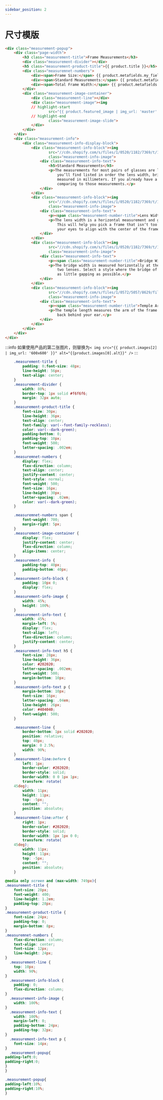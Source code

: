 ```yaml
---
sidebar_position: 2
---
```


# 尺寸模版

```html title="Size Guide"
<div class="measurement-popup">
    <div class="page-width">
        <h3 class="measurement-title">Frame Measurements</h3>
        <div class="measurement-divider"></div>
        <h5 class="measurement-product-title">{{ product.title }}</h5>
        <div class="measuremnet-numbers">
            <div><span>Frame Size:</span> {{ product.metafields.my_fields.size}}</div>
            <div><span>Standard Measurements:</span> {{ product.metafields.my_fields.lens_width}}-{{ product.metafields.my_fields.bridge_width}}-{{ product.metafields.my_fields.temple_length}}</div>
            <div><span>Total Frame Width:</span> {{ product.metafields.my_fields.total_width}}</div>
        </div>
        <div class="measurement-image-container">
            <div class="measurement-line"></div>
            <div class="measurement-image"><img
            // highlight-start
                    src="{{ product.featured_image | img_url: 'master' }}" alt="{{product.selected_or_first_available_variant.title}}"
            // highlight-end
                    class="measurement-image-slide">
            </div>
        </div>
    </div>
    <div class="measurement-info">
        <div class="measurement-info-display-block">
            <div class="measurement-info-block"><img
                    src="//cdn.shopify.com/s/files/1/0520/1182/7369/t/1/assets/Additional-Measurements.jpg?v=6097293823818224187"
                    class="measurement-info-image">
                <div class="measurement-info-text">
                    <h5>Standard Measurements</h5>
                    <p>The measurements for most pairs of glasses are located on the inside of the temple arm. There
                        you’ll find listed in order the lens width, bridge width, and temple arm length (49-18-140)
                        measured in millimeters. If you already have a pair of glasses that fit you well, we recommend
                        comparing to those measurements.</p>
                </div>
            </div>
            <div class="measurement-info-block"><img
                    src="//cdn.shopify.com/s/files/1/0520/1182/7369/t/1/assets/Lens-Width.jpg?v=5085215254946256984"
                    class="measurement-info-image">
                <div class="measurement-info-text">
                    <p><span class="measurement-number-title">Lens Width:</span> {{ product.metafields.my_fields.lens_width}}mm</p>
                    <p>The lens width is a horizontal measurement and gives you a sense of how large the frames will be.
                        This will help you pick a frame that isn’t too wide or too narrow for your face. You’ll want
                        your eyes to align with the center of the frame.</p>
                </div>
            </div>
            <div class="measurement-info-block"><img
                    src="//cdn.shopify.com/s/files/1/0520/1182/7369/t/1/assets/Bridge-Width.jpg?v=17067014782838610304"
                    class="measurement-info-image">
                <div class="measurement-info-text">
                    <p><span class="measurement-number-title">Bridge Width:</span> {{ product.metafields.my_fields.bridge_width}}mm</p>
                    <p>The bridge width is measured horizontally at the top of the frame. It’s the distance between the
                        two lenses. Select a style where the bridge of the frame contours to the shape of your nose with
                        as little gapping as possible.</p>
                </div>
            </div>
            <div class="measurement-info-block"><img
                    src="//cdn.shopify.com/s/files/1/0572/5057/8629/files/Temple-Arm-Length.jpg?v=1640165055"
                    class="measurement-info-image">
                <div class="measurement-info-text">
                    <p><span class="measurement-number-title">Temple Arm Length:</span> {{ product.metafields.my_fields.temple_length}}mm</p>
                    <p>The temple length measures the arm of the frame. It starts with the hinges and goes all the way
                        back behind your ear.</p>
                </div>
            </div>
        </div>
    </div>
</div>
```

:::info
如果使用产品的第二张图片，则替换为`< img src="{{ product.images[2] | img_url: '600x600' }}" alt="{{product.images[0].alt}}" />`
:::

```css title="Css"
    .measurement-title {
        padding: 0;font-size: 48px;
        line-height: 56px;
        text-align: center;
    }
    .measurement-divider {
        width: 80%;
        border-top: 1px solid #f6f6f6;
        margin: 32px auto;
    }
    .measurement-product-title {
        font-size: 30px;
        line-height: 36px;
        text-align: center;
        font-family: var(--font-family-reckless);
        color: var(--dark-green);
        padding-bottom: 0;
        padding-top: 10px;
        font-weight: 500;
        letter-spacing: .002em;
    }
    .measuremnet-numbers {
        display: flex;
        flex-direction: column;
        text-align: center;
        justify-content: center;
        font-style: normal;
        font-weight: 500;
        font-size: 16px;
        line-height: 30px;
        letter-spacing: .02em;
        color: var(--dark-green);
    }

    .measuremnet-numbers span {
        font-weight: 700;
        margin-right: 5px;
    }
    .measurement-image-container {
        display: flex;
        justify-content: center;
        flex-direction: column;
        align-items: center;
    }
    .measurement-info {
        padding-top: 40px;
        padding-bottom: 40px;
    }
    .measurement-info-block {
        padding: 10px 0;
        display: flex;
    }
    .measurement-info-image {
        width: 45%;
        height: 100%;
    }
    .measurement-info-text {
        width: 45%;
        margin-left: 5%;
        display: flex;
        text-align: left;
        flex-direction: column;
        justify-content: center;
    }
    .measurement-info-text h5 {
        font-size: 28px;
        line-height: 36px;
        color: #202020;
        letter-spacing: .002em;
        font-weight: 500;
        margin-bottom: 10px;
    }
    .measurement-info-text p {
        margin-bottom: 10px;
        font-size: 16px;
        letter-spacing: .04em;
        line-height: 26px;
        color: #404040;
        font-weight: 500;
    }

    .measurement-line {
        border-bottom: 1px solid #202020;
        position: relative;
        top: 40px;
        margin: 0 2.5%;
        width: 90%;
    }
    .measurement-line:before {
        left: 1px;
        border-color: #202020;
        border-style: solid;
        border-width: 0 0 1px 1px;
        transform: rotate(
    45deg);
        width: 11px;
        height: 11px;
        top: -5px;
        content: "";
        position: absolute;
    }
    .measurement-line:after {
        right: 1px;
        border-color: #202020;
        border-style: solid;
        border-width: 1px 1px 0 0;
        transform: rotate(
    45deg);
        width: 11px;
        height: 11px;
        top: -5px;
        content: "";
        position: absolute;
    }
  
@media only screen and (max-width: 749px){
.measurement-title {
    font-size: 28px;
    font-weight: 400;
    line-height: 1.2em;
    padding-top: 28px;
}
.measurement-product-title {
    font-size: 24px;
    padding-top: 0;
    margin-bottom: 8px;
}
.measuremnet-numbers {
    flex-direction: column;
    text-align: center;
    font-size: 12px;
    line-height: 24px;
}
  .measurement-line {
    top: 10px;
    width: 90%;
}
  .measurement-info-block {
    padding: 0;
    flex-direction: column;
}
  .measurement-info-image {
    width: 100%;
}
  .measurement-info-text {
    width: 100%;
    margin-left: 0;
    padding-bottom: 24px;
    padding-top: 32px;
}
  .measurement-info-text p {
    font-size: 14px;
}
  .measurement-popup{
padding-left:0;
padding-right:0;
}
}

.measurement-popup{
padding-left:10%;
padding-right:10%;
}
```
